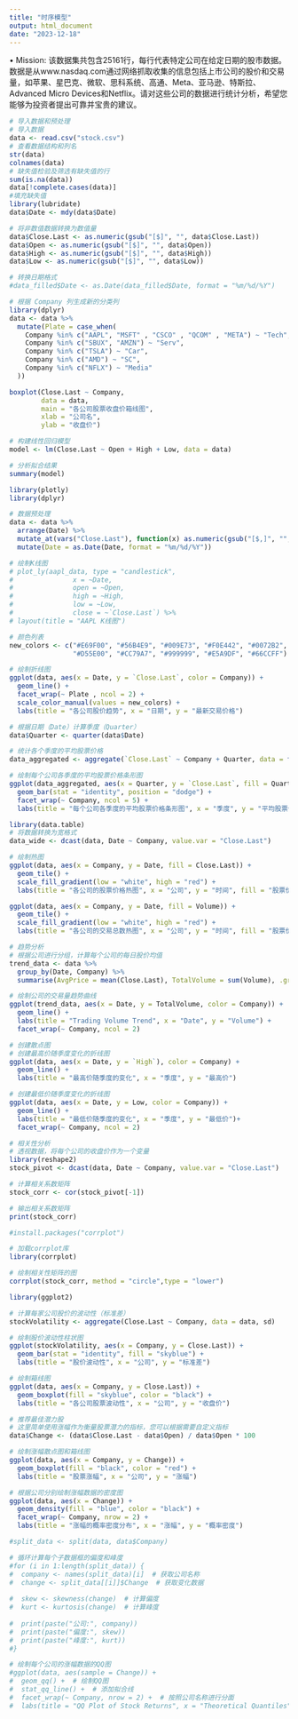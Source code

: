 ```yaml
---
title: "时序模型"
output: html_document
date: "2023-12-18"
---
```


• Mission:
该数据集共包含25161⾏，每⾏代表特定公司在给定⽇期的股市数据。数据是从www.nasdaq.com通过⽹络抓取收集的信息包括上市公司的股价和交易量，如苹果、星巴克、微软、思科系统、⾼通、Meta、亚⻢逊、特斯拉、Advanced Micro Devices和Netflix。请对这些公司的数据进⾏统计分析，希望您能够为投资者提出可靠并宝贵的建议。

```r
# 导入数据和预处理
# 导入数据
data <- read.csv("stock.csv")
# 查看数据结构和列名
str(data)
colnames(data)
# 缺失值检验及筛选有缺失值的行
sum(is.na(data))
data[!complete.cases(data)]
#填充缺失值
library(lubridate)
data$Date <- mdy(data$Date)

# 将非数值数据转换为数值量
data$Close.Last <- as.numeric(gsub("[$]", "", data$Close.Last))
data$Open <- as.numeric(gsub("[$]", "", data$Open))
data$High <- as.numeric(gsub("[$]", "", data$High))
data$Low <- as.numeric(gsub("[$]", "", data$Low))

# 转换日期格式
#data_filled$Date <- as.Date(data_filled$Date, format = "%m/%d/%Y") 

# 根据 Company 列生成新的分类列
library(dplyr)
data <- data %>%
  mutate(Plate = case_when(
    Company %in% c("AAPL", "MSFT" , "CSCO" , "QCOM" , "META") ~ "Tech",
    Company %in% c("SBUX", "AMZN") ~ "Serv",
    Company %in% c("TSLA") ~ "Car",
    Company %in% c("AMD") ~ "SC",
    Company %in% c("NFLX") ~ "Media"
  ))

boxplot(Close.Last ~ Company, 
        data = data, 
        main = "各公司股票收盘价箱线图", 
        xlab = "公司名", 
        ylab = "收盘价")

# 构建线性回归模型
model <- lm(Close.Last ~ Open + High + Low, data = data)

# 分析拟合结果
summary(model)
```
```r

library(plotly)
library(dplyr)

# 数据预处理
data <- data %>%
  arrange(Date) %>%
  mutate_at(vars("Close.Last"), function(x) as.numeric(gsub("[$,]", "", x))) %>%
  mutate(Date = as.Date(Date, format = "%m/%d/%Y"))

# 绘制K线图
# plot_ly(aapl_data, type = "candlestick",
#               x = ~Date, 
#               open = ~Open, 
#               high = ~High, 
#               low = ~Low, 
#               close = ~`Close.Last`) %>%
# layout(title = "AAPL K线图")

# 颜色列表
new_colors <- c("#E69F00", "#56B4E9", "#009E73", "#F0E442", "#0072B2", 
                "#D55E00", "#CC79A7", "#999999", "#E5A9DF", "#66CCFF")

# 绘制折线图
ggplot(data, aes(x = Date, y = `Close.Last`, color = Company)) +
  geom_line() +
  facet_wrap(~ Plate , ncol = 2) +
  scale_color_manual(values = new_colors) +
  labs(title = "各公司股价趋势", x = "日期", y = "最新交易价格")
```

```r
# 根据日期（Date）计算季度（Quarter）
data$Quarter <- quarter(data$Date)

# 统计各个季度的平均股票价格
data_aggregated <- aggregate(`Close.Last` ~ Company + Quarter, data = filter(data, year(Date) < 2023), mean)

# 绘制每个公司各季度的平均股票价格条形图
ggplot(data_aggregated, aes(x = Quarter, y = `Close.Last`, fill = Quarter)) +
  geom_bar(stat = "identity", position = "dodge") +
  facet_wrap(~ Company, ncol = 5) +
  labs(title = "每个公司各季度的平均股票价格条形图", x = "季度", y = "平均股票价格")
```

```r
library(data.table)
# 将数据转换为宽格式
data_wide <- dcast(data, Date ~ Company, value.var = "Close.Last")

# 绘制热图
ggplot(data, aes(x = Company, y = Date, fill = Close.Last)) +
  geom_tile() +
  scale_fill_gradient(low = "white", high = "red") +
  labs(title = "各公司的股票价格热图", x = "公司", y = "时间", fill = "股票价格")

ggplot(data, aes(x = Company, y = Date, fill = Volume)) +
  geom_tile() +
  scale_fill_gradient(low = "white", high = "red") +
  labs(title = "各公司的交易总数热图", x = "公司", y = "时间", fill = "股票价格")
```

```r
# 趋势分析
# 根据公司进行分组，计算每个公司的每日股价均值
trend_data <- data %>%
  group_by(Date, Company) %>%
  summarise(AvgPrice = mean(Close.Last), TotalVolume = sum(Volume), .groups = 'drop')

# 绘制公司的交易量趋势曲线
ggplot(trend_data, aes(x = Date, y = TotalVolume, color = Company)) +
  geom_line() +
  labs(title = "Trading Volume Trend", x = "Date", y = "Volume") +
  facet_wrap(~ Company, ncol = 2)
```

```r
# 创建散点图
# 创建最高价随季度变化的折线图
ggplot(data, aes(x = Date, y = `High`), color = Company) +
  geom_line() +
  labs(title = "最高价随季度的变化", x = "季度", y = "最高价")

# 创建最低价随季度变化的折线图
ggplot(data, aes(x = Date, y = Low, color = Company)) +
  geom_line() +
  labs(title = "最低价随季度的变化", x = "季度", y = "最低价")+
  facet_wrap(~ Company, ncol = 2)
```

```r
# 相关性分析
# 透视数据，将每个公司的收盘价作为一个变量
library(reshape2)
stock_pivot <- dcast(data, Date ~ Company, value.var = "Close.Last")

# 计算相关系数矩阵
stock_corr <- cor(stock_pivot[-1])

# 输出相关系数矩阵
print(stock_corr)

#install.packages("corrplot")

# 加载corrplot库
library(corrplot)

# 绘制相关性矩阵的图
corrplot(stock_corr, method = "circle",type = "lower")
```

```r
library(ggplot2)

# 计算每家公司股价的波动性（标准差）
stockVolatility <- aggregate(Close.Last ~ Company, data = data, sd)

# 绘制股价波动性柱状图
ggplot(stockVolatility, aes(x = Company, y = Close.Last)) +
  geom_bar(stat = "identity", fill = "skyblue") +
  labs(title = "股价波动性", x = "公司", y = "标准差")

# 绘制箱线图
ggplot(data, aes(x = Company, y = Close.Last)) +
  geom_boxplot(fill = "skyblue", color = "black") +
  labs(title = "各公司股票波动性", x = "公司", y = "收盘价")

# 推荐最佳潜力股
# 这里简单使用涨幅作为衡量股票潜力的指标，您可以根据需要自定义指标
data$Change <- (data$Close.Last - data$Open) / data$Open * 100

# 绘制涨幅散点图和箱线图
ggplot(data, aes(x = Company, y = Change)) +
  geom_boxplot(fill = "black", color = "red") +
  labs(title = "股票涨幅", x = "公司", y = "涨幅")

# 根据公司分别绘制涨幅数据的密度图
ggplot(data, aes(x = Change)) +
  geom_density(fill = "blue", color = "black") +
  facet_wrap(~ Company, nrow = 2) +
  labs(title = "涨幅的概率密度分布", x = "涨幅", y = "概率密度")

#split_data <- split(data, data$Company)

# 循环计算每个子数据框的偏度和峰度
#for (i in 1:length(split_data)) {
#  company <- names(split_data)[i]  # 获取公司名称
#  change <- split_data[[i]]$Change  # 获取变化数据
  
#  skew <- skewness(change)  # 计算偏度
#  kurt <- kurtosis(change)  # 计算峰度
  
#  print(paste("公司:", company))
#  print(paste("偏度:", skew))
#  print(paste("峰度:", kurt))
#}

# 绘制每个公司的涨幅数据的QQ图
#ggplot(data, aes(sample = Change)) +
#  geom_qq() +  # 绘制QQ图
#  stat_qq_line() +  # 添加拟合线
#  facet_wrap(~ Company, nrow = 2) +  # 按照公司名称进行分面
#  labs(title = "QQ Plot of Stock Returns", x = "Theoretical Quantiles", y = "Sample Quantiles")
```